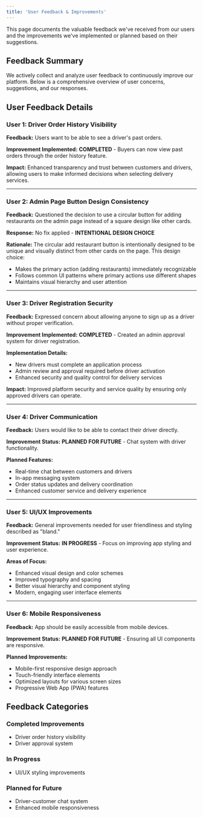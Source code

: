 ```yaml
---
title: 'User Feedback & Improvements'
---
```


This page documents the valuable feedback we've received from our users and the improvements we've implemented or planned based on their suggestions.

## Feedback Summary

We actively collect and analyze user feedback to continuously improve our platform. Below is a comprehensive overview of user concerns, suggestions, and our responses.

## User Feedback Details

### User 1: Driver Order History Visibility

**Feedback:** Users want to be able to see a driver's past orders.

**Improvement Implemented:**  **COMPLETED** - Buyers can now view past orders through the order history feature.

**Impact:** Enhanced transparency and trust between customers and drivers, allowing users to make informed decisions when selecting delivery services.

---

### User 2: Admin Page Button Design Consistency

**Feedback:** Questioned the decision to use a circular button for adding restaurants on the admin page instead of a square design like other cards.

**Response:** No fix applied - **INTENTIONAL DESIGN CHOICE**

**Rationale:** The circular add restaurant button is intentionally designed to be unique and visually distinct from other cards on the page. This design choice:
- Makes the primary action (adding restaurants) immediately recognizable
- Follows common UI patterns where primary actions use different shapes
- Maintains visual hierarchy and user attention

---

### User 3: Driver Registration Security

**Feedback:** Expressed concern about allowing anyone to sign up as a driver without proper verification.

**Improvement Implemented:**  **COMPLETED** - Created an admin approval system for driver registration.

**Implementation Details:**
- New drivers must complete an application process
- Admin review and approval required before driver activation
- Enhanced security and quality control for delivery services

**Impact:** Improved platform security and service quality by ensuring only approved drivers can operate.

---

### User 4: Driver Communication

**Feedback:** Users would like to be able to contact their driver directly.

**Improvement Status:**  **PLANNED FOR FUTURE** - Chat system with driver functionality.

**Planned Features:**
- Real-time chat between customers and drivers
- In-app messaging system
- Order status updates and delivery coordination
- Enhanced customer service and delivery experience

---

### User 5: UI/UX Improvements

**Feedback:** General improvements needed for user friendliness and styling described as "bland."

**Improvement Status:**  **IN PROGRESS** - Focus on improving app styling and user experience.

**Areas of Focus:**
- Enhanced visual design and color schemes
- Improved typography and spacing
- Better visual hierarchy and component styling
- Modern, engaging user interface elements

---

### User 6: Mobile Responsiveness

**Feedback:** App should be easily accessible from mobile devices.

**Improvement Status:**  **PLANNED FOR FUTURE** - Ensuring all UI components are responsive.

**Planned Improvements:**
- Mobile-first responsive design approach
- Touch-friendly interface elements
- Optimized layouts for various screen sizes
- Progressive Web App (PWA) features

## Feedback Categories

###  Completed Improvements
- Driver order history visibility
- Driver approval system

###  In Progress
- UI/UX styling improvements

###  Planned for Future
- Driver-customer chat system
- Enhanced mobile responsiveness


